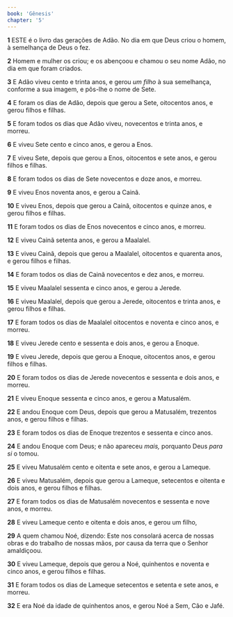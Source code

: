 ```yaml
---
book: 'Gênesis'
chapter: '5'
---
```


**1** ESTE é o livro das gerações de Adão. No dia em que Deus criou o homem, à semelhança de Deus o fez.

**2** Homem e mulher os criou; e os abençoou e chamou o seu nome Adão, no dia em que foram criados.

**3** E Adão viveu cento e trinta anos, e gerou _um filho_ à sua semelhança, conforme a sua imagem, e pôs-lhe o nome de Sete.

**4** E foram os dias de Adão, depois que gerou a Sete, oitocentos anos, e gerou filhos e filhas.

**5** E foram todos os dias que Adão viveu, novecentos e trinta anos, e morreu.

**6** E viveu Sete cento e cinco anos, e gerou a Enos.

**7** E viveu Sete, depois que gerou a Enos, oitocentos e sete anos, e gerou filhos e filhas.

**8** E foram todos os dias de Sete novecentos e doze anos, e morreu.

**9** E viveu Enos noventa anos, e gerou a Cainã.

**10** E viveu Enos, depois que gerou a Cainã, oitocentos e quinze anos, e gerou filhos e filhas.

**11** E foram todos os dias de Enos novecentos e cinco anos, e morreu.

**12** E viveu Cainã setenta anos, e gerou a Maalalel.

**13** E viveu Cainã, depois que gerou a Maalalel, oitocentos e quarenta anos, e gerou filhos e filhas.

**14** E foram todos os dias de Cainã novecentos e dez anos, e morreu.

**15** E viveu Maalalel sessenta e cinco anos, e gerou a Jerede.

**16** E viveu Maalalel, depois que gerou a Jerede, oitocentos e trinta anos, e gerou filhos e filhas.

**17** E foram todos os dias de Maalalel oitocentos e noventa e cinco anos, e morreu.

**18** E viveu Jerede cento e sessenta e dois anos, e gerou a Enoque.

**19** E viveu Jerede, depois que gerou a Enoque, oitocentos anos, e gerou filhos e filhas.

**20** E foram todos os dias de Jerede novecentos e sessenta e dois anos, e morreu.

**21** E viveu Enoque sessenta e cinco anos, e gerou a Matusalém.

**22** E andou Enoque com Deus, depois que gerou a Matusalém, trezentos anos, e gerou filhos e filhas.

**23** E foram todos os dias de Enoque trezentos e sessenta e cinco anos.

**24** E andou Enoque com Deus; e não apareceu _mais,_ porquanto Deus _para si_ o tomou.

**25** E viveu Matusalém cento e oitenta e sete anos, e gerou a Lameque.

**26** E viveu Matusalém, depois que gerou a Lameque, setecentos e oitenta e dois anos, e gerou filhos e filhas.

**27** E foram todos os dias de Matusalém novecentos e sessenta e nove anos, e morreu.

**28** E viveu Lameque cento e oitenta e dois anos, e gerou um filho,

**29** A quem chamou Noé, dizendo: Este nos consolará acerca de nossas obras e do trabalho de nossas mãos, por causa da terra que o Senhor amaldiçoou.

**30** E viveu Lameque, depois que gerou a Noé, quinhentos e noventa e cinco anos, e gerou filhos e filhas.

**31** E foram todos os dias de Lameque setecentos e setenta e sete anos, e morreu.

**32** E era Noé da idade de quinhentos anos, e gerou Noé a Sem, Cão e Jafé.
